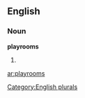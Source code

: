 
==English==

===Noun===
'''playrooms'''

# {{plural of|[[playroom]]}}

[[Category:English plurals]]

[[ar:playrooms]]